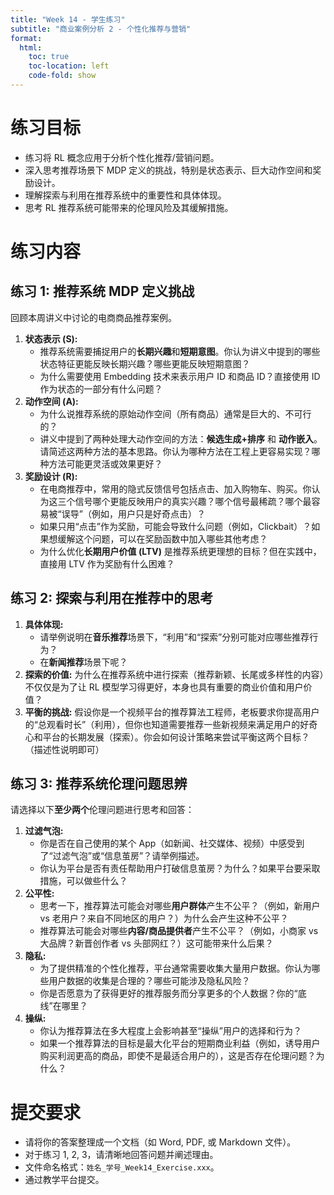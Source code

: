 ```yaml
---
title: "Week 14 - 学生练习"
subtitle: "商业案例分析 2 - 个性化推荐与营销"
format:
  html:
    toc: true
    toc-location: left
    code-fold: show
---
```


# 练习目标

*   练习将 RL 概念应用于分析个性化推荐/营销问题。
*   深入思考推荐场景下 MDP 定义的挑战，特别是状态表示、巨大动作空间和奖励设计。
*   理解探索与利用在推荐系统中的重要性和具体体现。
*   思考 RL 推荐系统可能带来的伦理风险及其缓解措施。

# 练习内容

## 练习 1: 推荐系统 MDP 定义挑战

回顾本周讲义中讨论的电商商品推荐案例。

1.  **状态表示 (S):**
    *   推荐系统需要捕捉用户的**长期兴趣**和**短期意图**。你认为讲义中提到的哪些状态特征更能反映长期兴趣？哪些更能反映短期意图？
    *   为什么需要使用 Embedding 技术来表示用户 ID 和商品 ID？直接使用 ID 作为状态的一部分有什么问题？
2.  **动作空间 (A):**
    *   为什么说推荐系统的原始动作空间（所有商品）通常是巨大的、不可行的？
    *   讲义中提到了两种处理大动作空间的方法：**候选生成+排序** 和 **动作嵌入**。请简述这两种方法的基本思路。你认为哪种方法在工程上更容易实现？哪种方法可能更灵活或效果更好？
3.  **奖励设计 (R):**
    *   在电商推荐中，常用的隐式反馈信号包括点击、加入购物车、购买。你认为这三个信号哪个更能反映用户的真实兴趣？哪个信号最稀疏？哪个最容易被“误导”（例如，用户只是好奇点击）？
    *   如果只用“点击”作为奖励，可能会导致什么问题（例如，Clickbait）？如果想缓解这个问题，可以在奖励函数中加入哪些其他考虑？
    *   为什么优化**长期用户价值 (LTV)** 是推荐系统更理想的目标？但在实践中，直接用 LTV 作为奖励有什么困难？

## 练习 2: 探索与利用在推荐中的思考

1.  **具体体现:**
    *   请举例说明在**音乐推荐**场景下，“利用”和“探索”分别可能对应哪些推荐行为？
    *   在**新闻推荐**场景下呢？
2.  **探索的价值:** 为什么在推荐系统中进行探索（推荐新颖、长尾或多样性的内容）不仅仅是为了让 RL 模型学习得更好，本身也具有重要的商业价值和用户价值？
3.  **平衡的挑战:** 假设你是一个视频平台的推荐算法工程师，老板要求你提高用户的“总观看时长”（利用），但你也知道需要推荐一些新视频来满足用户的好奇心和平台的长期发展（探索）。你会如何设计策略来尝试平衡这两个目标？（描述性说明即可）

## 练习 3: 推荐系统伦理问题思辨

请选择以下**至少两个**伦理问题进行思考和回答：

1.  **过滤气泡:**
    *   你是否在自己使用的某个 App（如新闻、社交媒体、视频）中感受到了“过滤气泡”或“信息茧房”？请举例描述。
    *   你认为平台是否有责任帮助用户打破信息茧房？为什么？如果平台要采取措施，可以做些什么？
2.  **公平性:**
    *   思考一下，推荐算法可能会对哪些**用户群体**产生不公平？（例如，新用户 vs 老用户？来自不同地区的用户？）为什么会产生这种不公平？
    *   推荐算法可能会对哪些**内容/商品提供者**产生不公平？（例如，小商家 vs 大品牌？新晋创作者 vs 头部网红？）这可能带来什么后果？
3.  **隐私:**
    *   为了提供精准的个性化推荐，平台通常需要收集大量用户数据。你认为哪些用户数据的收集是合理的？哪些可能涉及隐私风险？
    *   你是否愿意为了获得更好的推荐服务而分享更多的个人数据？你的“底线”在哪里？
4.  **操纵:**
    *   你认为推荐算法在多大程度上会影响甚至“操纵”用户的选择和行为？
    *   如果一个推荐算法的目标是最大化平台的短期商业利益（例如，诱导用户购买利润更高的商品，即使不是最适合用户的），这是否存在伦理问题？为什么？

# 提交要求

*   请将你的答案整理成一个文档（如 Word, PDF, 或 Markdown 文件）。
*   对于练习 1, 2, 3，请清晰地回答问题并阐述理由。
*   文件命名格式：`姓名_学号_Week14_Exercise.xxx`。
*   通过教学平台提交。